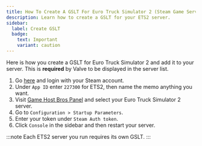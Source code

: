 ```yaml
---
title: How To Create A GSLT For Euro Truck Simulator 2 (Steam Game Server Login Token)
description: Learn how to create a GSLT for your ETS2 server.
sidebar:
  label: Create GSLT
  badge:
    text: Important
    variant: caution
---
```


Here is how you create a GSLT for Euro Truck Simulator 2 and add it to your server. This is **required** by Valve to be displayed in the server list.

1. Go [here](https://steamcommunity.com/dev/managegameservers) and login with your Steam account.
2. Under `App ID` enter `227300` for ETS2, then name the memo anything you want. 
3. Visit [Game Host Bros Panel](https://panel.gamehostbros.com/) and select your Euro Truck Simulator 2 server.
4. Go to `Configuration > Startup Parameters`.
5. Enter your token under `Steam Auth token`. 
6. Click `Console` in the sidebar and then restart your server.

:::note
Each ETS2 server you run requires its own GSLT.
:::